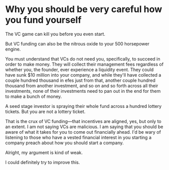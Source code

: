 # Why you should be very careful how you fund yourself

The VC game can kill you before you even start.

But VC funding can also be the nitrous oxide to your 500 horsepower engine.

You must understand that VCs do not need you, specifically, to succeed in order to make money. They will collect their management fees regardless of whether you, the founder, ever experience a liquidity event. They could have sunk $10 million into your company, and while they'll have collected a couple hundred thousand in efes just from that, another couple hundred thousand from another investment, and so on and so forth across all their investments, none of their investments need to pan out in the end for them to make a bunch of money.

A seed stage investor is spraying their whole fund across a hundred lottery tickets. But you are not a lottery ticket.

That is the crux of VC funding—that incentives are aligned, yes, but only to an extent. I am not saying VCs are malicious. I am saying that you should be aware of what it takes for you to come out financially ahead. I'd be wary of listening to those who have a vested financial interest in you starting a company preach about how you should start a company.

Alright, my argument is kind of weak.

I could definitely try to improve this.
